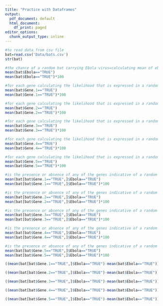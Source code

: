 ---
title: "Practice with Dataframes"
output:
  pdf_document: default
  html_document:
    df_print: paged
editor_options:
  chunk_output_type: inline
---

```{r}
#to read data from csv file
bat=read.csv('Data/bats.csv')
str(bat)
```

```{r}
#the chance of a random bat carrying Ebola virus=calculating mean of ebola being true
mean(bat$Ebola=="TRUE")
mean(bat$Ebola=="TRUE")*100
```

```{r}
#for each gene calculating the likelihood that is expressed in a random bat=calculating mean of gene-1 being true
mean(bat$Gene.1=="TRUE")
mean(bat$Gene.1=="TRUE")*100
```

```{r}
#for each gene calculating the likelihood that is expressed in a random bat=calculating mean of gene-1 being true
mean(bat$Gene.2=="TRUE")
mean(bat$Gene.2=="TRUE")*100
```

```{r}
#for each gene calculating the likelihood that is expressed in a random bat=calculating mean of gene-1 being true
mean(bat$Gene.3=="TRUE")
mean(bat$Gene.3=="TRUE")*100
```

```{r}
#for each gene calculating the likelihood that is expressed in a random bat=calculating mean of gene-1 being true
mean(bat$Gene.4=="TRUE")
mean(bat$Gene.4=="TRUE")*100
```

```{r}
#for each gene calculating the likelihood that is expressed in a random bat=calculating mean of gene-1 being true
mean(bat$Gene.5=="TRUE")
mean(bat$Gene.5=="TRUE")*100
```
```{r}
#is the presence or absence of any of the genes indicative of a random bat potentially carrying Ebola virus=conditional probability of bat with gene=true and carrying ebola virus.i.e ebola=true
mean(bat[bat$Gene.1=="TRUE",]$Ebola=="TRUE")
mean(bat[bat$Gene.1=="TRUE",]$Ebola=="TRUE")*100
```
```{r}
#is the presence or absence of any of the genes indicative of a random bat potentially carrying Ebola virus=conditional probability of bat with gene=true and carrying ebola virus.i.e ebola=true
mean(bat[bat$Gene.2=="TRUE",]$Ebola=="TRUE")
mean(bat[bat$Gene.2=="TRUE",]$Ebola=="TRUE")*100
```
```{r}
#is the presence or absence of any of the genes indicative of a random bat potentially carrying Ebola virus=conditional probability of bat with gene=true and carrying ebola virus.i.e ebola=true
mean(bat[bat$Gene.3=="TRUE",]$Ebola=="TRUE")
mean(bat[bat$Gene.3=="TRUE",]$Ebola=="TRUE")*100
```
```{r}
#is the presence or absence of any of the genes indicative of a random bat potentially carrying Ebola virus=conditional probability of bat with gene=true and carrying ebola virus.i.e ebola=true
mean(bat[bat$Gene.4=="TRUE",]$Ebola=="TRUE")
mean(bat[bat$Gene.4=="TRUE",]$Ebola=="TRUE")*100
```
```{r}
#is the presence or absence of any of the genes indicative of a random bat potentially carrying Ebola virus=conditional probability of bat with gene=true and carrying ebola virus.i.e ebola=true
mean(bat[bat$Gene.5=="TRUE",]$Ebola=="TRUE")
mean(bat[bat$Gene.5=="TRUE",]$Ebola=="TRUE")*100
```
```{r}
((mean(bat[bat$Gene.1=="TRUE",]$Ebola=="TRUE")-mean(bat$Ebola=="TRUE"))/mean(bat$Ebola))
```


```{r}
((mean(bat[bat$Gene.2=="TRUE",]$Ebola=="TRUE")-mean(bat$Ebola=="TRUE"))/mean(bat$Ebola))
```
```{r}
((mean(bat[bat$Gene.3=="TRUE",]$Ebola=="TRUE")-mean(bat$Ebola=="TRUE"))/mean(bat$Ebola))
```
```{r}
((mean(bat[bat$Gene.4=="TRUE",]$Ebola=="TRUE")-mean(bat$Ebola=="TRUE"))/mean(bat$Ebola))
```


```{r}
((mean(bat[bat$Gene.5=="TRUE",]$Ebola=="TRUE")-mean(bat$Ebola=="TRUE"))/mean(bat$Ebola))
```



